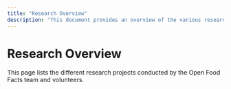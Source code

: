 ```yaml
---
title: "Research Overview"
description: "This document provides an overview of the various research projects undertaken by the Open Food Facts team and volunteers, including initiatives such as nutrition table detection and other ongoing research efforts."
---
```



# Research Overview

This page lists the different research projects conducted by the Open Food Facts team and volunteers.

<Cards>
  <Card
    title="Nutrition Table Detection"
    href="./nutrition-table-detection/index"
    description="Machine learning approaches for detecting and extracting nutrition tables from product images"
  />
</Cards>
